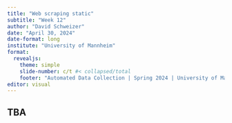 ```yaml
---
title: "Web scraping static"
subtitle: "Week 12"
author: "David Schweizer"
date: "April 30, 2024"
date-format: long
institute: "University of Mannheim"
format: 
  revealjs:
    theme: simple
    slide-number: c/t #< collapsed/total
    footer: "Automated Data Collection | Spring 2024 | University of Mannheim"
editor: visual
---
```


## TBA
